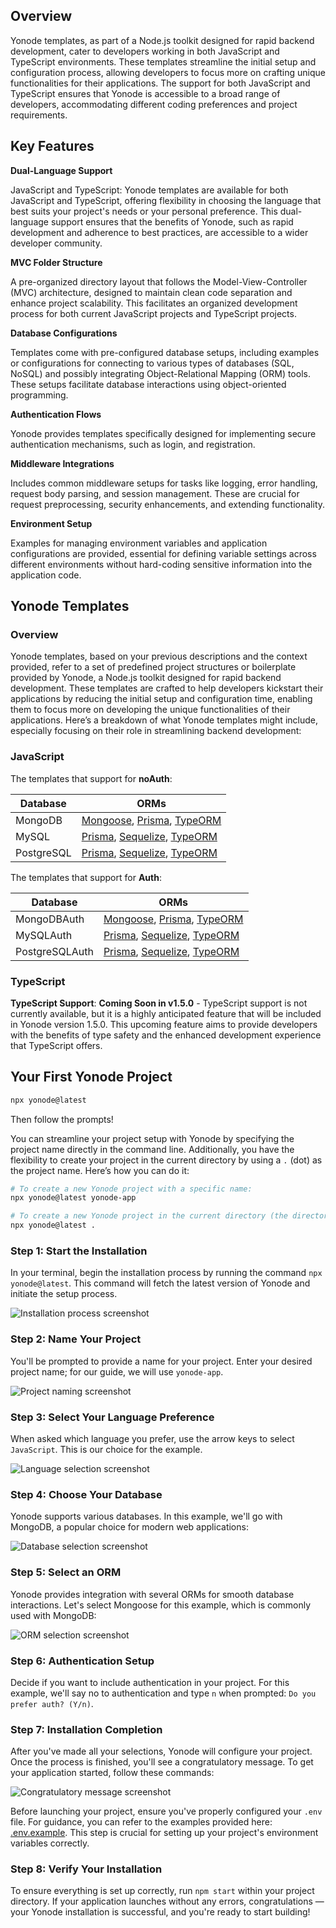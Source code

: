 ## Overview

Yonode templates, as part of a Node.js toolkit designed for rapid backend development, cater to developers working in both JavaScript and TypeScript environments. These templates streamline the initial setup and configuration process, allowing developers to focus more on crafting unique functionalities for their applications. The support for both JavaScript and TypeScript ensures that Yonode is accessible to a broad range of developers, accommodating different coding preferences and project requirements.

## Key Features

**Dual-Language Support**

JavaScript and TypeScript: Yonode templates are available for both JavaScript and TypeScript, offering flexibility in choosing the language that best suits your project's needs or your personal preference. This dual-language support ensures that the benefits of Yonode, such as rapid development and adherence to best practices, are accessible to a wider developer community.

**MVC Folder Structure**

A pre-organized directory layout that follows the Model-View-Controller (MVC) architecture, designed to maintain clean code separation and enhance project scalability. This facilitates an organized development process for both current JavaScript projects and TypeScript projects.

**Database Configurations**

Templates come with pre-configured database setups, including examples or configurations for connecting to various types of databases (SQL, NoSQL) and possibly integrating Object-Relational Mapping (ORM) tools. These setups facilitate database interactions using object-oriented programming.

**Authentication Flows**

Yonode provides templates specifically designed for implementing secure authentication mechanisms, such as login, and registration.

**Middleware Integrations**

Includes common middleware setups for tasks like logging, error handling, request body parsing, and session management. These are crucial for request preprocessing, security enhancements, and extending functionality.

**Environment Setup**

Examples for managing environment variables and application configurations are provided, essential for defining variable settings across different environments without hard-coding sensitive information into the application code.

## Yonode Templates

### Overview

Yonode templates, based on your previous descriptions and the context provided, refer to a set of predefined project structures or boilerplate provided by Yonode, a Node.js toolkit designed for rapid backend development. These templates are crafted to help developers kickstart their applications by reducing the initial setup and configuration time, enabling them to focus more on developing the unique functionalities of their applications. Here’s a breakdown of what Yonode templates might include, especially focusing on their role in streamlining backend development:

### JavaScript

The templates that support for **noAuth**:

| Database   | ORMs                                                         |
| ---------- | ------------------------------------------------------------ |
| MongoDB    | [Mongoose](mongoose), [Prisma](prisma), [TypeORM](typeorm)   |
| MySQL      | [Prisma](prisma), [Sequelize](sequelize), [TypeORM](typeorm) |
| PostgreSQL | [Prisma](prisma), [Sequelize](sequelize), [TypeORM](typeorm) |

The templates that support for **Auth**:

| Database       | ORMs                                                         |
| -------------- | ------------------------------------------------------------ |
| MongoDBAuth    | [Mongoose](mongoose), [Prisma](prisma), [TypeORM](typeorm)   |
| MySQLAuth      | [Prisma](prisma), [Sequelize](sequelize), [TypeORM](typeorm) |
| PostgreSQLAuth | [Prisma](prisma), [Sequelize](sequelize), [TypeORM](typeorm) |

### TypeScript

**TypeScript Support**: **Coming Soon in v1.5.0** - TypeScript support is not currently available, but it is a highly anticipated feature that will be included in Yonode version 1.5.0. This upcoming feature aims to provide developers with the benefits of type safety and the enhanced development experience that TypeScript offers.

## Your First Yonode Project

```bash copy
npx yonode@latest
```

Then follow the prompts!

You can streamline your project setup with Yonode by specifying the project name directly in the command line. Additionally, you have the flexibility to create your project in the current directory by using a `.` (dot) as the project name. Here’s how you can do it:

```bash
# To create a new Yonode project with a specific name:
npx yonode@latest yonode-app

# To create a new Yonode project in the current directory (the directory must be empty):
npx yonode@latest .
```

### Step 1: Start the Installation

In your terminal, begin the installation process by running the command `npx yonode@latest`. This command will fetch the latest version of Yonode and initiate the setup process.

![Installation process screenshot](../.github/images/installation.png)

### Step 2: Name Your Project

You'll be prompted to provide a name for your project. Enter your desired project name; for our guide, we will use `yonode-app`.

![Project naming screenshot](../.github/images/name.png)

### Step 3: Select Your Language Preference

When asked which language you prefer, use the arrow keys to select `JavaScript`. This is our choice for the example.

![Language selection screenshot](../.github/images/language.png)

### Step 4: Choose Your Database

Yonode supports various databases. In this example, we'll go with MongoDB, a popular choice for modern web applications:

![Database selection screenshot](../.github/images/database.png)

### Step 5: Select an ORM

Yonode provides integration with several ORMs for smooth database interactions. Let's select Mongoose for this example, which is commonly used with MongoDB:

![ORM selection screenshot](../.github/images/orm.png)

### Step 6: Authentication Setup

Decide if you want to include authentication in your project. For this example, we'll say no to authentication and type `n` when prompted: `Do you prefer auth? (Y/n)`.

### Step 7: Installation Completion

After you've made all your selections, Yonode will configure your project. Once the process is finished, you'll see a congratulatory message. To get your application started, follow these commands:

![Congratulatory message screenshot](../.github/images/congrats.png)

Before launching your project, ensure you've properly configured your `.env` file. For guidance, you can refer to the examples provided here: [.env.example](https://github.com/sharafdin/yonode/blob/main/examples/.env.example). This step is crucial for setting up your project's environment variables correctly.

### Step 8: Verify Your Installation

To ensure everything is set up correctly, run `npm start` within your project directory. If your application launches without any errors, congratulations — your Yonode installation is successful, and you're ready to start building!
